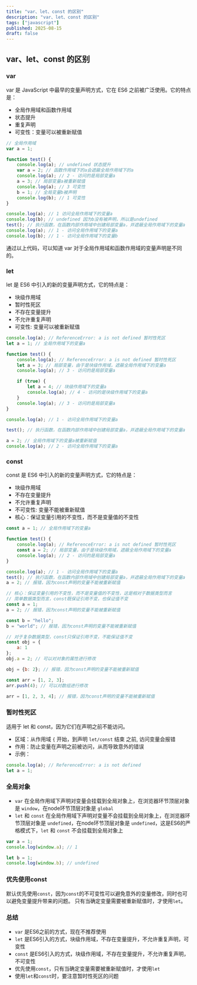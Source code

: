 ```yaml
---
title: "var、let、const 的区别"
description: "var、let、const 的区别"
tags: ["javascript"]
published: 2025-08-15
draft: false
---
```


## var、let、const 的区别

### var

var 是 JavaScript 中最早的变量声明方式，它在 ES6 之前被广泛使用。它的特点是：

- 全局作用域和函数作用域
- 状态提升
- 重复声明
- 可变性：变量可以被重新赋值

```js
// 全局作用域
var a = 1;

function test() {
    console.log(a); // undefined 状态提升
    var a = 2; // 函数作用域下的a会遮蔽全局作用域下的a
    console.log(a); // 2 - 访问的是局部变量a
    a = 3; // 局部变量a被重新赋值
    console.log(a); // 3 可变性
    b = 1; // 全局变量b被声明
    console.log(b); // 1 可变性
}

console.log(a); // 1 访问全局作用域下的变量a
console.log(b); // undefined 因为b没有被声明，所以是undefined
test(); // 执行函数，在函数内部作用域中创建局部变量a，并遮蔽全局作用域下的变量a
console.log(a); // 1 - 访问全局作用域下的变量a
console.log(b); // 1 - 访问全局作用域下的变量b
```

通过以上代码，可以知道 var 对于全局作用域和函数作用域的变量声明是不同的。


### let

let 是 ES6 中引入的新的变量声明方式，它的特点是：

- 块级作用域
- 暂时性死区
- 不存在变量提升
- 不允许重复声明
- 可变性: 变量可以被重新赋值

```js
console.log(a); // ReferenceError: a is not defined 暂时性死区
let a = 1; // 全局作用域下的变量a

function test() {
    console.log(a); // ReferenceError: a is not defined 暂时性死区
    let a = 3; // 局部变量，由于是块级作用域，遮蔽全局作用域下的变量a
    console.log(a); // 3 - 访问的是局部变量a

    if (true) {
        let a = 4; // 块级作用域下的变量a
        console.log(a); // 4 - 访问的是块级作用域下的变量a
    }
    console.log(a); // 3 - 访问的是局部变量a
}

console.log(a); // 1 - 访问全局作用域下的变量a

test(); // 执行函数，在函数内部作用域中创建局部变量a，并遮蔽全局作用域下的变量a

a = 2; // 全局作用域下的变量a被重新赋值
console.log(a); // 2 - 访问全局作用域下的变量a
```

### const

const 是 ES6 中引入的新的变量声明方式，它的特点是：

- 块级作用域
- 不存在变量提升
- 不允许重复声明
- 不可变性: 变量不能被重新赋值
- 核心：保证变量引用的不变性，而不是变量值的不变性

```js
const a = 1; // 全局作用域下的变量a

function test() {
    console.log(a); // ReferenceError: a is not defined 暂时性死区
    const a = 2; // 局部变量，由于是块级作用域，遮蔽全局作用域下的变量a
    console.log(a); // 2 - 访问的是局部变量a
}

console.log(a); // 1 - 访问全局作用域下的变量a
test(); // 执行函数，在函数内部作用域中创建局部变量a，并遮蔽全局作用域下的变量a
a = 2; // 报错，因为const声明的变量不能被重新赋值

// 核心：保证变量引用的不变性，而不是变量值的不变性，这是相对于数据类型而言
// 简单数据类型而言，const既保证引用不变，也保证值不变
const a = 1;
a = 2; // 报错，因为const声明的变量不能被重新赋值

const b = "hello";
b = "world"; // 报错，因为const声明的变量不能被重新赋值

// 对于复杂数据类型，const只保证引用不变，不能保证值不变
const obj = {
    a: 1
};
obj.a = 2; // 可以对对象的属性进行修改

obj = {b: 2}; // 报错，因为const声明的变量不能被重新赋值

const arr = [1, 2, 3];
arr.push(4); // 可以对数组进行修改

arr = [1, 2, 3, 4]; // 报错，因为const声明的变量不能被重新赋值

```

### 暂时性死区

适用于 let 和 const，因为它们在声明之前不能访问。
 - 区域：从作用域 `{` 开始，到声明 `let/const` 结束 之前, 访问变量会报错
 - 作用：防止变量在声明之前被访问，从而导致意外的错误
 - 示例：

```js
console.log(a); // ReferenceError: a is not defined
let a = 1;
```

### 全局对象
- `var` 在全局作用域下声明对变量会挂载到全局对象上，在浏览器环节顶层对象是 `window`，在node环节顶层对象是 `global`
- `let` 和 `const` 在全局作用域下声明对变量不会挂载到全局对象上，在浏览器环节顶层对象是 `undefined`，在node环节顶层对象是 `undefined`，这是ES6的严格模式下，`let` 和 `const` 不会挂载到全局对象上

```js
var a = 1;
console.log(window.a); // 1

let b = 1;
console.log(window.b); // undefined
```

### 优先使用const

默认优先使用`const`，因为`const`的不可变性可以避免意外的变量修改，同时也可以避免变量提升带来的问题。
只有当确定变量需要被重新赋值时，才使用`let`。

### 总结

- `var` 是ES6之前的方式，现在不推荐使用
- `let` 是ES6引入的方式，块级作用域，不存在变量提升，不允许重复声明，可变性
- `const` 是ES6引入的方式，块级作用域，不存在变量提升，不允许重复声明，不可变性
- 优先使用`const`，只有当确定变量需要被重新赋值时，才使用`let`
- 使用`let`和`const`时，要注意暂时性死区的问题